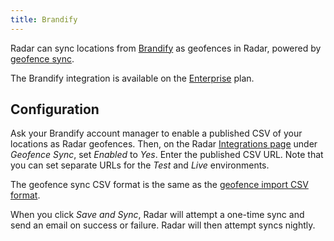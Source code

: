 ```yaml
---
title: Brandify
---
```


Radar can sync locations from [Brandify](http://www.brandify.com) as geofences in Radar, powered by [geofence sync](#geofence-sync).

The Brandify integration is available on the [Enterprise](https://radar.io/pricing) plan.

## Configuration

Ask your Brandify account manager to enable a published CSV of your locations as Radar geofences. Then, on the Radar [Integrations page](/integrations) under *Geofence Sync*, set *Enabled* to *Yes*. Enter the published CSV URL. Note that you can set separate URLs for the *Test* and *Live* environments.

The geofence sync CSV format is the same as the [geofence import CSV format](/geofences#csv-import).

When you click *Save and Sync*, Radar will attempt a one-time sync and send an email on success or failure. Radar will then attempt syncs nightly.
